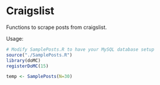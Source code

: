 Craigslist
==========

Functions to scrape posts from craigslist. 

Usage: 
```r
# Modify SamplePosts.R to have your MySQL database setup
source("./SamplePosts.R")
library(doMC)
registerDoMC(15)

temp <- SamplePosts(N=30)
```
